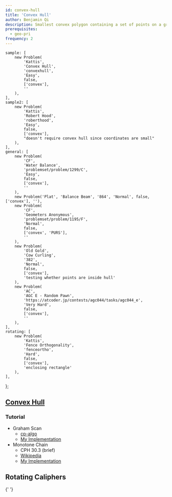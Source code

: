 ```yaml
---
id: convex-hull
title: 'Convex Hull'
author: Benjamin Qi
description: Smallest convex polygon containing a set of points on a grid.
prerequisites:
  - geo-pri
frequency: 2
---
```



	sample: [
		new Problem(
			'Kattis',
			'Convex Hull',
			'convexhull',
			'Easy',
			false,
			['convex'],
			''
		),
	],
	sample2: [
		new Problem(
			'Kattis',
			'Robert Hood',
			'roberthood',
			'Easy',
			false,
			['convex'],
			"doesn't require convex hull since coordinates are small"
		),
	],
	general: [
		new Problem(
			'CF',
			'Water Balance',
			'problemset/problem/1299/C',
			'Easy',
			false,
			['convex'],
			''
		),
		new Problem('Plat', 'Balance Beam', '864', 'Normal', false, ['convex'], ''),
		new Problem(
			'CF',
			'Geometers Anonymous',
			'problemset/problem/1195/F',
			'Normal',
			false,
			['convex', 'PURS'],
			''
		),
		new Problem(
			'Old Gold',
			'Cow Curling',
			'382',
			'Normal',
			false,
			['convex'],
			'testing whether points are inside hull'
		),
		new Problem(
			'AC',
			'AGC E - Random Pawn',
			'https://atcoder.jp/contests/agc044/tasks/agc044_e',
			'Very Hard',
			false,
			['convex'],
			''
		),
	],
	rotating: [
		new Problem(
			'Kattis',
			'Fence Orthogonality',
			'fenceortho',
			'Hard',
			false,
			['convex'],
			'enclosing rectangle'
		),
	],
};

## [Convex Hull](https://en.wikipedia.org/wiki/Convex_hull_algorithms)

<Problems problems={problems.sample} />

### Tutorial

- Graham Scan
  - [cp-algo](https://cp-algorithms.com/geometry/grahams-scan-convex-hull.html)
  - [My Implementation](<https://github.com/bqi343/USACO/blob/master/Implementations/content/geometry%20(13)/Polygons/ConvexHull2.h>)
- Monotone Chain
  - CPH 30.3 (brief)
  - [Wikipedia](https://en.wikibooks.org/wiki/Algorithm_Implementation/Geometry/Convex_hull/Monotone_chain)
  - [My Implementation](<https://github.com/bqi343/USACO/blob/master/Implementations/content/geometry%20(13)/Polygons/ConvexHull%20(13.2).h>)

<Problems problems={problems.general} />

## Rotating Caliphers

<Problems problems={problems.sample2} />

<Resources>
	<Resource
		source="CF"
		title="Rotating calipers technique and applications"
		url="46162"
	>
		{' '}
	</Resource>
</Resources>

<Problems problems={problems.rotating} />

